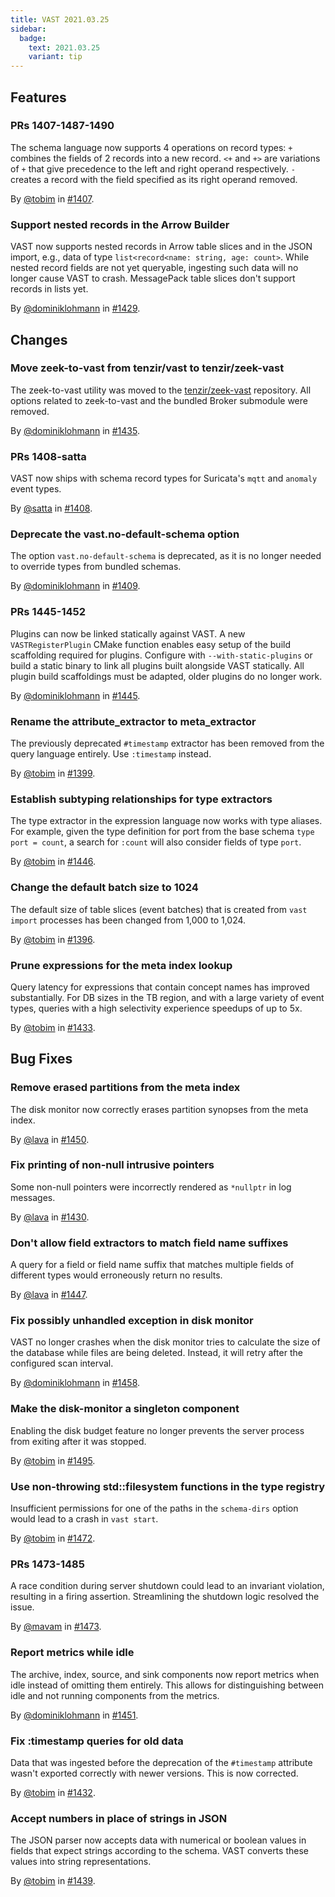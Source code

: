 ```yaml
---
title: VAST 2021.03.25
sidebar:
  badge:
    text: 2021.03.25
    variant: tip
---
```


## Features

### PRs 1407-1487-1490

The schema language now supports 4 operations on record types: `+` combines the
fields of 2 records into a new record. `<+` and `+>` are variations of `+` that
give precedence to the left and right operand respectively. `-` creates a record
with the field specified as its right operand removed.

By [@tobim](https://github.com/tobim) in [#1407](https://github.com/tenzir/tenzir/pull/1407).

### Support nested records in the Arrow Builder

VAST now supports nested records in Arrow table slices and in the JSON import,
e.g., data of type `list<record<name: string, age: count>`. While nested record
fields are not yet queryable, ingesting such data will no longer cause VAST to
crash. MessagePack table slices don't support records in lists yet.

By [@dominiklohmann](https://github.com/dominiklohmann) in [#1429](https://github.com/tenzir/tenzir/pull/1429).

## Changes

### Move zeek-to-vast from tenzir/vast to tenzir/zeek-vast

The zeek-to-vast utility was moved to the
[tenzir/zeek-vast](https://github.com/tenzir/zeek-vast) repository. All options
related to zeek-to-vast and the bundled Broker submodule were removed.

By [@dominiklohmann](https://github.com/dominiklohmann) in [#1435](https://github.com/tenzir/tenzir/pull/1435).

### PRs 1408-satta

VAST now ships with schema record types for Suricata's `mqtt` and `anomaly`
event types.

By [@satta](https://github.com/satta) in [#1408](https://github.com/tenzir/tenzir/pull/1408).

### Deprecate the vast.no-default-schema option

The option `vast.no-default-schema` is deprecated, as it is no longer needed to
override types from bundled schemas.

By [@dominiklohmann](https://github.com/dominiklohmann) in [#1409](https://github.com/tenzir/tenzir/pull/1409).

### PRs 1445-1452

Plugins can now be linked statically against VAST. A new `VASTRegisterPlugin`
CMake function enables easy setup of the build scaffolding required for plugins.
Configure with `--with-static-plugins` or build a static binary to link all
plugins built alongside VAST statically. All plugin build scaffoldings must be
adapted, older plugins do no longer work.

By [@dominiklohmann](https://github.com/dominiklohmann) in [#1445](https://github.com/tenzir/tenzir/pull/1445).

### Rename the attribute_extractor to meta_extractor

The previously deprecated `#timestamp` extractor has been removed from the query
language entirely. Use `:timestamp` instead.

By [@tobim](https://github.com/tobim) in [#1399](https://github.com/tenzir/tenzir/pull/1399).

### Establish subtyping relationships for type extractors

The type extractor in the expression language now works with type aliases. For
example, given the type definition for port from the base schema `type port =
count`, a search for `:count` will also consider fields of type `port`.

By [@tobim](https://github.com/tobim) in [#1446](https://github.com/tenzir/tenzir/pull/1446).

### Change the default batch size to 1024

The default size of table slices (event batches) that is created from `vast
import` processes has been changed from 1,000 to 1,024.

By [@tobim](https://github.com/tobim) in [#1396](https://github.com/tenzir/tenzir/pull/1396).

### Prune expressions for the meta index lookup

Query latency for expressions that contain concept names has improved
substantially. For DB sizes in the TB region, and with a large variety of event
types, queries with a high selectivity experience speedups of up to 5x.

By [@tobim](https://github.com/tobim) in [#1433](https://github.com/tenzir/tenzir/pull/1433).

## Bug Fixes

### Remove erased partitions from the meta index

The disk monitor now correctly erases partition synopses from the meta index.

By [@lava](https://github.com/lava) in [#1450](https://github.com/tenzir/tenzir/pull/1450).

### Fix printing of non-null intrusive pointers

Some non-null pointers were incorrectly rendered as `*nullptr` in log messages.

By [@lava](https://github.com/lava) in [#1430](https://github.com/tenzir/tenzir/pull/1430).

### Don't allow field extractors to match field name suffixes

A query for a field or field name suffix that matches multiple fields of
different types would erroneously return no results.

By [@lava](https://github.com/lava) in [#1447](https://github.com/tenzir/tenzir/pull/1447).

### Fix possibly unhandled exception in disk monitor

VAST no longer crashes when the disk monitor tries to calculate the size of the
database while files are being deleted. Instead, it will retry after the
configured scan interval.

By [@dominiklohmann](https://github.com/dominiklohmann) in [#1458](https://github.com/tenzir/tenzir/pull/1458).

### Make the disk-monitor a singleton component

Enabling the disk budget feature no longer prevents the server process from
exiting after it was stopped.

By [@tobim](https://github.com/tobim) in [#1495](https://github.com/tenzir/tenzir/pull/1495).

### Use non-throwing std::filesystem functions in the type registry

Insufficient permissions for one of the paths in the `schema-dirs` option would
lead to a crash in `vast start`.

By [@tobim](https://github.com/tobim) in [#1472](https://github.com/tenzir/tenzir/pull/1472).

### PRs 1473-1485

A race condition during server shutdown could lead to an invariant violation,
resulting in a firing assertion. Streamlining the shutdown logic resolved the
issue.

By [@mavam](https://github.com/mavam) in [#1473](https://github.com/tenzir/tenzir/pull/1473).

### Report metrics while idle

The archive, index, source, and sink components now report metrics when idle
instead of omitting them entirely. This allows for distinguishing between idle
and not running components from the metrics.

By [@dominiklohmann](https://github.com/dominiklohmann) in [#1451](https://github.com/tenzir/tenzir/pull/1451).

### Fix :timestamp queries for old data

Data that was ingested before the deprecation of the `#timestamp` attribute
wasn't exported correctly with newer versions. This is now corrected.

By [@tobim](https://github.com/tobim) in [#1432](https://github.com/tenzir/tenzir/pull/1432).

### Accept numbers in place of strings in JSON

The JSON parser now accepts data with numerical or boolean values in fields that
expect strings according to the schema. VAST converts these values into string
representations.

By [@tobim](https://github.com/tobim) in [#1439](https://github.com/tenzir/tenzir/pull/1439).
